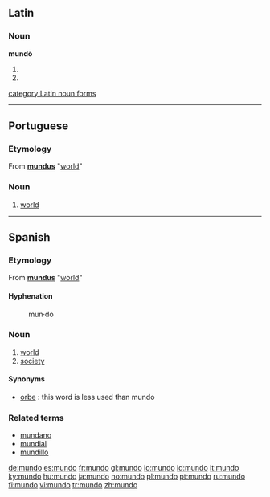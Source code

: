 ==Latin==
===Noun===
'''mundō''' {{m}}
# {{inflection of|mundus#Latin|mundus|dat|s}}
# {{inflection of|mundus#Latin|mundus|abl|s}}

[[category:Latin noun forms]]

----

==Portuguese==
===Etymology===
From {{L.|pt}} '''[[mundus]]''' "[[world]]"

===Noun===
{{pt-noun-m}}

# [[world]]

----

==Spanish==
===Etymology===
From {{L.|es}} '''[[mundus]]''' "[[world]]"

====Hyphenation====
:mun&middot;do

===Noun===
{{es-noun-m}}

# [[world]]
# [[society]]

====Synonyms====
*[[orbe]] : this word is less used than mundo

===Related terms===
*[[mundano]]
*[[mundial]]
*[[mundillo]]

[[de:mundo]]
[[es:mundo]]
[[fr:mundo]]
[[gl:mundo]]
[[io:mundo]]
[[id:mundo]]
[[it:mundo]]
[[ky:mundo]]
[[hu:mundo]]
[[ja:mundo]]
[[no:mundo]]
[[pl:mundo]]
[[pt:mundo]]
[[ru:mundo]]
[[fi:mundo]]
[[vi:mundo]]
[[tr:mundo]]
[[zh:mundo]]